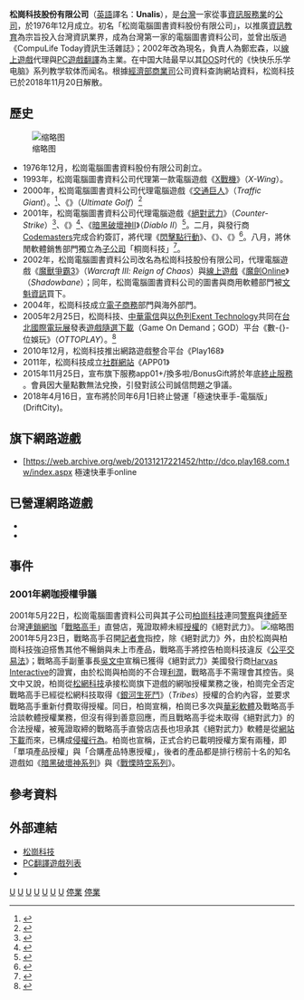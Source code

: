 {{noteta
|G1=IT
|G2=Games
}}
{{Infobox Company 
| company_name = 松崗科技股份有限公司
| company_name_en = Unalis
| company_logo = 
| company_type = [[股份有限公司|股份有限公司]]
| company_slogan = 
| market_information = 
| foundation = 1976年12月02日
| defunct = 2019年08月29日
| location = 
| zip_code = 
| telephone_no = 
| key_people = 
| industry = 
| products = [[網路遊戲|網路遊戲]]
| capital = [[新臺幣|新臺幣]]1.50億元（2010年7月）
| revenue = 
| operating_income = 
| net_income = 
| num_employees = 
| accounting_period = 
| parent = 
| subsid = 
| homepage = https://www.unalis.com.tw/
| footnotes = 
| width = 
}}
'''松崗科技股份有限公司'''（[[英語|英語]]譯名：'''Unalis'''），是[[台灣|台灣]]一家從事[[資訊|資訊]][[服務業|服務業]]的[[公司|公司]]，於1976年12月成立。初名「松崗電腦圖書資料股份有限公司」，以推廣[[資訊教育|資訊教育]]為宗旨投入台灣資訊業界，成為台灣第一家的電腦圖書資料公司，並曾出版過《CompuLife Today資訊生活雜誌》；2002年改為現名，負責人為鄭宏森，以[[線上遊戲|線上遊戲]]代理與[[电脑游戏|PC遊戲]][[翻譯|翻譯]]為主業。在中国大陆最早以其[[DOS|DOS]]时代的《快快乐乐学电脑》系列教学软体而闻名。根據[[經濟部商業司|經濟部商業司]]公司資料查詢網站資料，松崗科技已於2018年11月20日解散。

== 歷史 ==
[[File:KMall_sign_on_Asia_Plaza_Building_20101010.jpg|缩略图]]
* 1976年12月，松崗電腦圖書資料股份有限公司創立。
* 1993年，松崗電腦圖書資料公司代理第一款電腦遊戲《[[X戰機|X戰機]]》（''X-Wing''）。
* 2000年，松崗電腦圖書資料公司代理電腦遊戲《[[交通巨人|交通巨人]]》（''Traffic Giant''）。<ref>{{cite web|url=https://gnn.gamer.com.tw/9/79.html|title=阿扁總統揚名奧地利?|publisher=巴哈姆特電玩資訊站|date=2000-12-08|quote=國內由松崗電腦所引進的經營策略遊戲|access-date=2017-03-21|archive-date=2017-03-21|archive-url=https://web.archive.org/web/20170321171320/https://gnn.gamer.com.tw/9/79.html|dead-url=no}}</ref>、《{{link-it|高球菁英賽|Ultimate Golf}}》（''Ultimate Golf''）<ref>{{cite web|url=https://gnn.gamer.com.tw/2/242.html|title=工作之餘打一場高爾夫球紓解一下壓力吧!|publisher=巴哈姆特電玩資訊站|date=2000-12-27|access-date=2017-03-21|archive-date=2017-03-22|archive-url=https://web.archive.org/web/20170322014416/https://gnn.gamer.com.tw/2/242.html|dead-url=no}}</ref>
* 2001年，松崗電腦圖書資料公司代理電腦遊戲《[[絕對武力|絕對武力]]》（''Counter-Strike''）<ref>{{cite web|url=https://gnn.gamer.com.tw/7/337.html|title=「戰慄時空之絕對武力」火力展示發表會|publisher=巴哈姆特電玩資訊站|date=2001-01-09|access-date=2017-03-21|archive-date=2019-02-09|archive-url=https://web.archive.org/web/20190209124449/https://gnn.gamer.com.tw/7/337.html|dead-url=no}}</ref>、《{{link-en|無盡的旅程 (電子遊戲)|The Longest Journey}}》<ref>{{cite web|url=https://gnn.gamer.com.tw/9/419.html|title=「無盡的旅程」即將上市，最佳劇本感動您心|publisher=巴哈姆特電玩資訊站|date=2001-01-17|access-date=2017-03-21|archive-date=2019-02-09|archive-url=https://web.archive.org/web/20190209180104/https://gnn.gamer.com.tw/9/419.html|dead-url=no}}</ref>、《[[暗黑破壞神II|暗黑破壞神Ⅱ]]》（''Diablo Ⅱ''）<ref>{{cite web|url=https://gnn.gamer.com.tw/6/436.html|title=暗黑破壞神二中文版1/21全面上市！|publisher=巴哈姆特電玩資訊站|date=2001-01-18|access-date=2017-03-21|archive-date=2019-02-09|archive-url=https://web.archive.org/web/20190209124458/https://gnn.gamer.com.tw/6/436.html|dead-url=no}}</ref>。二月，與發行商[[Codemasters|Codemasters]]完成合約簽訂，將代理《[[閃擊點行動：冷戰危機|閃擊點行動]]》、《{{link-en|闇黑聖劍|Severance: Blade of Darkness}}》、《{{link-en|越野菁英賽|Colin McRae Rally 2.0}}》<ref>{{cite web|url=https://gnn.gamer.com.tw/7/627.html|title=松崗遊戲代理品牌再添強棒Codemasters|publisher=巴哈姆特電玩資訊站|date=2001-02-21|access-date=2017-03-21|archive-date=2019-02-09|archive-url=https://web.archive.org/web/20190209124338/https://gnn.gamer.com.tw/7/627.html|dead-url=no}}</ref>。八月，將休閒軟體銷售部門獨立為[[子公司|子公司]]「桐崗科技」<ref>{{cite web|url=https://gnn.gamer.com.tw/1/1721.html|title=松崗子公司「桐崗」成立|publisher=巴哈姆特電玩資訊站|date=2001-08-21|access-date=2017-03-21|archive-date=2019-02-09|archive-url=https://web.archive.org/web/20190209124433/https://gnn.gamer.com.tw/1/1721.html|dead-url=no}}</ref>。
* 2002年，松崗電腦圖書資料公司改名為松崗科技股份有限公司，代理電腦遊戲《[[魔獸爭霸3|魔獸爭霸3]]》（''Warcraft Ⅲ: Reign of Chaos''）與[[線上遊戲|線上遊戲]]《[[魔劍Online|魔劍Online]]》（''Shadowbane''）；同年，松崗電腦圖書資料公司的圖書與商用軟體部門被[[文魁資訊|文魁資訊]]買下。
* 2004年，松崗科技成立[[電子商務|電子商務]]部門與海外部門。
* 2005年2月25日，松崗科技、[[中華電信|中華電信]]與[[以色列|以色列]][[Exent_Technology|Exent Technology]]共同在[[台北國際電玩展|台北國際電玩展]]發表[[遊戲隨選下載|遊戲隨選下載]]（Game On Demand；GOD）平台《數-{}-位娛玩》（''OTTOPLAY''）。<ref>{{Cite web |url=http://gnn.gamer.com.tw/5/19035.html |title=松崗「OTTOPLAY」遊戲平台登場 |access-date=2009-10-29 |archive-date=2016-03-04 |archive-url=https://web.archive.org/web/20160304080650/http://gnn.gamer.com.tw/5/19035.html |dead-url=no }}</ref>
* 2010年12月，松崗科技推出網路遊戲整合平台《Play168》
* 2011年，松崗科技成立[[社群網站|社群網站]]《APP01》
* 2015年11月25日，宣布旗下服務app01+/換多啦/BonusGift將於年底[http://www.app01.com.tw/paper/b7c22ae7-f80d-46ad-8c0f-c403aa9f45a1 終止服務] {{Wayback|url=http://www.app01.com.tw/paper/b7c22ae7-f80d-46ad-8c0f-c403aa9f45a1 |date=20151121014301 }}。會員因大量點數無法兌換，引發對該公司誠信問題之爭議。
* 2018年4月16日，宣布將於同年6月1日終止營運「極速快車手-電腦版」(DriftCity)。

== 旗下網路遊戲 ==
* [https://web.archive.org/web/20131217221452/http://dco.play168.com.tw/index.aspx 極速快車手online

== 已營運網路遊戲 ==
* 
*

== 事件 ==
=== 2001年網咖授權爭議 ===
2001年5月22日，松崗電腦圖書資料公司與其子公司[[柏崗科技|柏崗科技]]連同[[警察|警察]]與[[律師|律師]]至台灣[[連鎖|連鎖]][[網咖|網咖]]「[[戰略高手|戰略高手]]」直營店，蒐證取締未經[[授權|授權]]的《絕對武力》。
[[File:PineNet_Entertainment_Union_light_box_20110330.jpg|缩略图]]
2001年5月23日，戰略高手召開[[記者會|記者會]]指控，除《絕對武力》外，由於松崗與柏崗科技強迫搭售其他不暢銷與未上市產品，戰略高手將控告柏崗科技違反《[[公平交易法|公平交易法]]》；戰略高手副董事長[[吳文中|吳文中]]宣稱已獲得《絕對武力》美國發行商[[Harvas_Interactive|Harvas Interactive]]的證實，由於松崗與柏崗的不合理[[利潤|利潤]]，戰略高手不需理會其控告。吳文中又說，柏崗從[[松網科技|松網科技]]承接松崗旗下遊戲的網咖授權業務之後，柏崗完全否定戰略高手已經從松網科技取得《[[銀河生死鬥|銀河生死鬥]]》（''Tribes''）授權的合約內容，並要求戰略高手重新付費取得授權。同日，柏崗宣稱，柏崗已多次與[[華彩軟體|華彩軟體]]及戰略高手洽談軟體授權業務，但沒有得到善意回應，而且戰略高手從未取得《絕對武力》的合法授權，被蒐證取締的戰略高手直營店店長也坦承其《絕對武力》軟體是從[[網站|網站]][[下載|下載]]而來，已構成[[侵權行為|侵權行為]]。柏崗也宣稱，正式合約已載明授權方案有兩種，即「單項產品授權」與「合購產品特惠授權」，後者的產品都是排行榜前十名的知名遊戲如《[[暗黑破壞神系列|暗黑破壞神系列]]》與《[[戰慄時空系列|戰慄時空系列]]》。

== 參考資料 ==
{{Reflist}}

== 外部連結 ==
* [https://www.unalis.com.tw/ 松崗科技] {{Wayback|url=https://www.unalis.com.tw/ |date=20180529163619 }}
* [https://www.unalis.com.tw/PCGame/PCGameList.aspx PC翻譯遊戲列表] {{Wayback|url=https://www.unalis.com.tw/PCGame/PCGameList.aspx |date=20170902051425 }}
*{{en}}{{vndb|1295|p}}
{{台灣電子遊戲公司}}
{{Portal bar|臺灣|臺北|電子遊戲|企業|歷史}}
[[Category:1976年台灣建立|U]]
[[Category:1976年成立的公司|U]]
[[Category:1976年開業電子遊戲公司|U]]
[[Category:2018年結業電子遊戲公司|U]]
[[Category:2018年台灣廢除|U]]
[[Category:2018年結業公司|U]]
[[Category:台灣已結業電子遊戲公司|U]]
[[Category:臺灣電子遊戲公司|停業]]
[[Category:網路遊戲運營商|停業]]